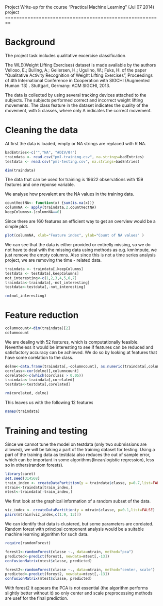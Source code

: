 Project Write-up for the course 
"Practical Machine Learning" (Jul 07 2014) project
========================================================

Background
========================================================
The project task includes qualitative excercise classification.  

 

The WLE(Weight Lifting Exercises) dataset is made available by the authors Velloso, E.; Bulling, A.; Gellersen, H.; Ugulino, W.; Fuks, H. of the paper "Qualitative Activity Recognition of Weight Lifting Exercises", Proceedings of 4th International Conference in Cooperation with SIGCHI (Augmented Human '13) . Stuttgart, Germany: ACM SIGCHI, 2013.

The data is collected by using several tracking devices attached to the subjects. The subjects performed correct and incorrect weight lifting movements. The class feature in the dataset indicates the quality of the movement, with 5 classes, where only A indicates the correct movement.


Cleaning the data
========================================================

At first the data is loaded, empty or NA strings are replaced with R NA.
    
```r
badEntries<-c("","NA", "#DIV/0!")
traindata <- read.csv("pml-training.csv", na.strings=badEntries)
testdata <- read.csv("pml-testing.csv", na.strings=badEntries)
```

```r
dim(traindata)
```
The data that can be used for training is 19622 observations with 159 features and one reponse variable.

We analyse how prevalent are the NA values in the training data.
``` r
countVectNA<- function(x) {sum(is.na(x))}
columnNA <- apply(traindata,2,countVectNA)
keepColumns<-(columnNA==0)
```


Since there are 160 features an efficient way to get an overview would be a simple plot.

```r
plot(columnNA, xlab="Feature index", ylab="Count of NA values" )
```

We can see that the data is either provided or entirelly missing, so we do not have to deal with the missing data using methods as e.g. knnImpute, we just remove the empty columns. Also since this is not a time series analysis project, we are removing the time - related data.

```r
traindata <- traindata[,keepColumns]
testdata <- testdata[,keepColumns]
not_interesting<-c(1,2,3,4,5,6,7)
traindata<-traindata[,-not_interesting]
testdata<-testdata[,-not_interesting]
```

```r
rm(not_interesting)
```

Feature reduction
=========================================================
```r
columncount<-dim(traindata)[2]
columncount
```

We are dealing with 52 features, which is computationally feasible. Nevertheless it would be interesting to see if features can be reduced and satisfactory accuracy can be achieved. We do so by looking at features that have some corelation to the class.


```r
delme<-data.frame(traindata[,-columncount], as.numeric(traindata[,columncount]))
corclass<-cor(delme)[,columncount]
corelated<-c(which(corclass > 0.05))
traindata<-traindata[,corelated]
testdata<-testdata[,corelated]
```

```r
rm(corelated, delme)
```

This leaves us with the following 12 features
```r
names(traindata)
```

Training and testing
===========================================================
Since we cannot tune the model on testdata (only two submissions are allowed), we will be taking a part of the training dataset for testing. Using a part of the training data as testdata also reduces the out of sample error, which can be important in some algorithms(linear/logistic regression), less so in others(random forests). 

```r
library(caret)
set.seed(314568)
train_index <- createDataPartition(y = traindata$classe, p=0.7,list=FALSE) 
mtrain<-traindata[train_index,]
mtest<-traindata[-train_index,]
```

We first look at the graphical information of a random subset of the data. 

```r
viz_index <- createDataPartition(y = mtrain$classe, p=0.1,list=FALSE) 
pairs(mtrain[viz_index,c(1:9, 13)])
```

We can identify that data is clustered, but some parameters are corelated. Random forest with principal component analysis would be a suitable machine learning algorithm for such data.

```r
require(randomForest)
```


```r
forest1<-randomForest(classe ~., data=mtrain, method="pca")
predicted<-predict(forest1, newdata=mtest[,-13])
confusionMatrix(mtest$classe, predicted)
```


```r
forest2<-randomForest(classe ~., data=mtrain, method="center, scale")
predicted<-predict(forest2, newdata=mtest[,-13])
confusionMatrix(mtest$classe, predicted)
```
With forest2 it appears the PCA is not essential (the algorithm performs slightly better without it) so only center and scale preprocessing methods are usef for the final prediction. 